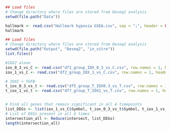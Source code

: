 ```r
## Load files
# Change directory where files are stored from Deseq2 analysis
setwd(file.path("Data"))

hallmark <- read.csv("Hallmark hypoxia GSEA.csv", sep = ";", header = FALSE)
hallmark
```

```r
## Load files
# Change directory where files are stored from Deseq2 analysis
setwd(file.path("Output", "Deseq2", "in_vitro"))
list.files()

#IOX2 alone
iox_0_3_vs_C <- read.csv("df1_group_IOX_0_3_vs_C.csv", row.names = 1, header = TRUE, sep = ";")
iox_1_vs_C <- read.csv("df2_group_IOX_1_vs_C.csv", row.names = 1, header = TRUE, sep = ";")

# IOX2 + TGFB
t_iox_0_3_vs_t <- read.csv("df5_group_T_IOX0.3_vs_T.csv", row.names = 1, header = TRUE, sep = ";")
t_iox_1_vs_t <- read.csv("df7_group_T_IOX1_vs_T.csv", row.names = 1, header = TRUE, sep = ";")



```

```r
# Find all genes that remain significant in all 4 timepoints
list_DEGs <- list(iox_1_vs_C$Symbol, t_iox_0_3_vs_t$Symbol, t_iox_1_vs_t$Symbol)
# List of DEGs present in all 4 times
intersection_all <- Reduce(intersect, list_DEGs)
length(intersection_all)

```

